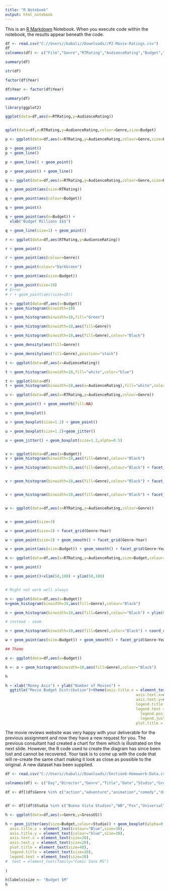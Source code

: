 ---
title: "R Notebook"
output: html_notebook
---

This is an [R Markdown](http://rmarkdown.rstudio.com) Notebook. When you execute code within the notebook, the results appear beneath the code. 

```{r}
df <- read.csv("C://Users//kabali//Downloads//P2-Movie-Ratings.csv")
df
colnames(df) <- c("Film","Genre","RTRating","AudienceRating","Budget","Year")

summary(df)

str(df)

factor(df$Year)

df$Year <- factor(df$Year)

summary(df)

library(ggplot2)

ggplot(data=df,aes(x=RTRating,y=AudienceRating))


qplot(data=df,x=RTRating,y=AudienceRating,colour=Genre,size=Budget)

p <- ggplot(data=df,aes(x=RTRating,y=AudienceRating,colour=Genre,size=Budget)) + geom_point()

p + geom_point()
p + geom_line()

p + geom_line() + geom_point()

p + geom_point() + geom_line()

q <- ggplot(data=df,aes(x=RTRating,y=AudienceRating,colour=Genre,size=Budget))

q + geom_point(aes(size=RTRating))

q + geom_point(aes(colour=Budget))

q + geom_point()

q + geom_point(aes(x=Budget)) +
  xlab("Budget Millions $$$")

q + geom_line(size=1) + geom_point()

r <- ggplot(data=df,aes(RTRating,y=AudienceRating))

r + geom_point()

r + geom_point(aes(colour=Genre))

r + geom_point(colour="DarkGreen")

r + geom_point(aes(size=Budget))

r + geom_point(size=10)
# Error 
# r + geom_point(aes(size=10))

s <- ggplot(data=df,aes(x=Budget))
s + geom_histogram(binwidth=10)

s + geom_histogram(binwidth=10,fill="Green")

s + geom_histogram(binwidth=10,aes(fill=Genre))

s + geom_histogram(binwidth=10,aes(fill=Genre),colour="Black")

s + geom_density(aes(fill=Genre))

s + geom_density(aes(fill=Genre),position="stack")

t <- ggplot(data=df,aes(x=AudienceRating))

t + geom_histogram(binwidth=10,fill="white",color="blue")

t <- ggplot(data=df)
t + geom_histogram(binwidth=10,aes(x=AudienceRating),fill="white",color="blue")

u <- ggplot(data=df,aes(x=RTRating,y=AudienceRating,colour=Genre))

u + geom_point() + geom_smooth(fill=NA)

u + geom_boxplot()

u + geom_boxplot(size=1.2) + geom_point()

u + geom_boxplot(size=1.2)+geom_jitter()

u + geom_jitter() + geom_boxplot(size=1.2,alpha=0.5)


v <- ggplot(data=df,aes(x=Budget))
v + geom_histogram(binwidth=10,aes(fill=Genre),colour="Black")

v + geom_histogram(binwidth=10,aes(fill=Genre),colour="Black") + facet_grid(Genre~.)


v + geom_histogram(binwidth=10,aes(fill=Genre),colour="Black") + facet_grid(Genre~.,scales="free")


v + geom_histogram(binwidth=10,aes(fill=Genre),colour="Black") + facet_grid(Genre~Year)


w <- ggplot(data=df,aes(x=RTRating,y=AudienceRating,colour=Genre))


w + geom_point(size=3)

w + geom_point(size=3) + facet_grid(Genre~Year)

w + geom_point(size=3) + geom_smooth() + facet_grid(Genre~Year)

w + geom_point(aes(size=Budget)) + geom_smooth() + facet_grid(Genre~Year)

m <- ggplot(data=df,aes(x=RTRating,y=AudienceRating,size=Budget,colour=Genre))

m + geom_point()

m + geom_point()+xlim(50,100) + ylim(50,100)


# Might not work well always

n <- ggplot(data=df,aes(x=Budget))
n+geom_histogram(binwidth=10,aes(fill=Genre),colour="Black")

n + geom_histogram(binwidth=10,aes(fill=Genre),colour="Black") + ylim(0,50)

# instead - zoom

n + geom_histogram(binwidth=10,aes(fill=Genre),color="Black") + coord_cartesian(ylim=c(0,50))

w + geom_point(aes(size=Budget)) + geom_smooth() + facet_grid(Genre~Year) + coord_cartesian(ylim=c(0,100))

## Theme

o <- ggplot(data=df,aes(x=Budget))

h <- o + geom_histogram(binwidth=10,aes(fill=Genre),colour="Black")

h

h + xlab("Money Axis") + ylab("Number of Movies") +
  ggtitle("Movie Budget Distribution")+theme(axis.title.x = element_text(colour="DarkGreen",size=15),axis.title.y = element_text(colour="Red",size=15),
                                                          axis.text.x=element_text(size=10),
                                                          axis.text.y=element_text(size=10),
                                                          legend.title = element_text(size=15),
                                                          legend.text = element_text(size=10),
                                                            legend.position=c(1,1),
                                                            legend.justification=c(1,1),
                                                          plot.title = element_text(colour="darkblue",size=20,family="Times New Roman"))

```


The movie reviews website was very happy with your deliverable for the previous assignment and now they have a new request for you. The previous consultant had created a chart for them which is illustrated on the next slide. However, the R code used to create the diagram has since been lost and cannot be recovered. Your task is to come up with the code that will re-create the same chart making it look as close as possible to the original. A new dataset has been supplied.


```{r}

df <- read.csv("C://Users//kabali//Downloads//Section6-Homework-Data.csv")

colnames(df) <- c("Day","Director","Genre","Title","Date","Studio","Gross","Budget","IMDBRating","MovieLensRating","OverseasMillion","Overseas","ProfitMillion","Profit","Runtime","USMillion","GrossUS")

df <- df[(df$Genre %in% c("action","adventure","animation","comedy","drama")),]


df <- df[(df$Studio %in% c("Buena Vista Studios","WB","Fox","Universal","Sony","Paramount Pictures")),]

h <- ggplot(data=df,aes(x=Genre,y=GrossUS))

h + geom_jitter(aes(size=Budget,colour=Studio)) + geom_boxplot(alpha=0.7,outlier.colour=NA) +xlab("Genre")+ylab("Gross % US")+ggtitle("Domestic Gross % by Genre") + theme(
  axis.title.x = element_text(colour="Blue",size=30),
  axis.title.y = element_text(colour="blue",size=30),
  axis.text.x = element_text(size=20),
  axis.text.y = element_text(size=20),
  plot.title = element_text(size=40),
  legend.title = element_text(size=20),
  legend.text = element_text(size=20)
#  text = element_text(family="Comic Sans MS")
  
)

h$labels$size <- "Budget $M"
h
```




